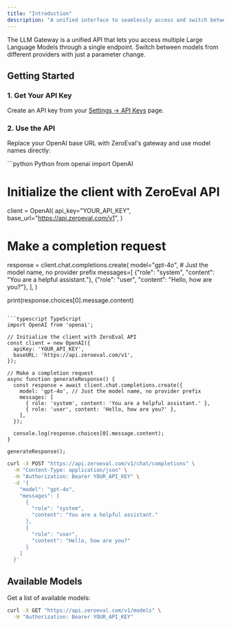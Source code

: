 ```yaml
---
title: "Introduction"
description: "A unified interface to seamlessly access and switch between various Large Language Models from different providers."
---
```


The LLM Gateway is a unified API that lets you access multiple Large Language Models through a single endpoint. Switch between models from different providers with just a parameter change.

## Getting Started

### 1. Get Your API Key

Create an API key from your [Settings → API Keys](https://app.zeroeval.com/settings?section=api-keys) page.

### 2. Use the API

Replace your OpenAI base URL with ZeroEval's gateway and use model names directly:

<CodeGroup>
```python Python
from openai import OpenAI

# Initialize the client with ZeroEval API
client = OpenAI(
    api_key="YOUR_API_KEY",
    base_url="https://api.zeroeval.com/v1",
)

# Make a completion request
response = client.chat.completions.create(
    model="gpt-4o", # Just the model name, no provider prefix
    messages=[
        {"role": "system", "content": "You are a helpful assistant."},
        {"role": "user", "content": "Hello, how are you?"},
    ],
)

print(response.choices[0].message.content)

````

```typescript TypeScript
import OpenAI from 'openai';

// Initialize the client with ZeroEval API
const client = new OpenAI({
  apiKey: 'YOUR_API_KEY',
  baseURL: 'https://api.zeroeval.com/v1',
});

// Make a completion request
async function generateResponse() {
  const response = await client.chat.completions.create({
    model: 'gpt-4o', // Just the model name, no provider prefix
    messages: [
      { role: 'system', content: 'You are a helpful assistant.' },
      { role: 'user', content: 'Hello, how are you?' },
    ],
  });

  console.log(response.choices[0].message.content);
}

generateResponse();
````

```bash cURL
curl -X POST "https://api.zeroeval.com/v1/chat/completions" \
  -H "Content-Type: application/json" \
  -H "Authorization: Bearer YOUR_API_KEY" \
  -d '{
    "model": "gpt-4o",
    "messages": [
      {
        "role": "system",
        "content": "You are a helpful assistant."
      },
      {
        "role": "user",
        "content": "Hello, how are you?"
      }
    ]
  }'
```

</CodeGroup>

## Available Models

Get a list of available models:

```bash
curl -X GET "https://api.zeroeval.com/v1/models" \
  -H "Authorization: Bearer YOUR_API_KEY"
```

